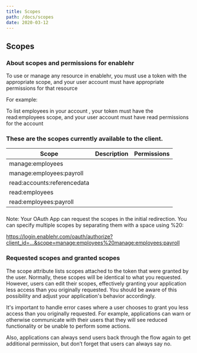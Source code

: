 ```yaml
---
title: Scopes
path: /docs/scopes
date: 2020-03-12
---
```


## Scopes

### About scopes and permissions for enablehr

To use or manage any resource in enablehr, you must use a token with
the appropriate scope, and your user account must have appropriate
permissions for that resource

For example:

To list employees in your account , your token must
have the read:employees scope, and your user account must have read
permissions for the account

### These are the scopes currently available to the client.

| Scope                       | Description | Permissions |
| --------------------------- | ----------- | ----------- |
| manage:employees            |             |             |
| manage:employees:payroll    |             |             |
| read:accounts:referencedata |             |             |
| read:employees              |             |             |
| read:employees:payroll      |             |             |

###

Note: Your OAuth App can request the scopes in the initial
redirection. You can specify multiple scopes by separating them with a
space using %20:

https://login.enablehr.com/oauth/authorize?client_id=...&scope=manage:employees%20manage:employees:payroll

### Requested scopes and granted scopes

The scope attribute lists scopes attached to the token that were
granted by the user. Normally, these scopes will be identical to what
you requested. However, users can edit their scopes, effectively
granting your application less access than you originally
requested. You should be aware of this possibility and adjust
your application's behavior accordingly.

It's important to handle error cases where a user chooses to grant you
less access than you originally requested. For example, applications
can warn or otherwise communicate with their users that they will see
reduced functionality or be unable to perform some actions.

Also, applications can always send users back through the flow again
to get additional permission, but don’t forget that users can always
say no.
